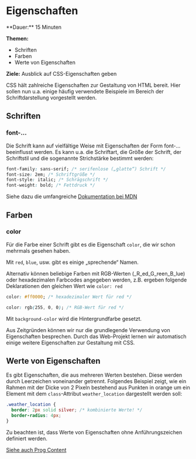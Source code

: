 
# Eigenschaften

<Callout>
  **Dauer:** 15 Minuten

  **Themen:**
  - Schriften
  - Farben
  - Werte von Eigenschaften

  **Ziele:** Ausblick auf CSS-Eigenschaften geben
</Callout>

CSS hält zahlreiche Eigenschaften zur Gestaltung von HTML 
bereit. Hier sollen nun u.a. einige häufig verwendete 
Beispiele im Bereich der Schriftdarstellung vorgestellt 
werden.

## Schriften

### font-...

Die Schrift kann auf vielfältige Weise mit Eigenschaften der 
Form font-... beeinflusst werden. Es kann u.a. die 
Schriftart, die Größe der Schrift, der Schriftstil und die 
sogenannte Strichstärke bestimmt werden:

```css
font-family: sans-serif; /* serifenlose („glatte“) Schrift */
font-size: 2em; /* Schriftgröße */
font-style: italic; /* Schrägschrift */
font-weight: bold; /* Fettdruck */
```

Siehe dazu die umfangreiche [Dokumentation bei MDN](https://developer.mozilla.org/en-US/docs/Web/CSS/font)

## Farben

### color

Für die Farbe einer Schrift gibt es die Eigenschaft
`color`, die wir schon mehrmals gesehen haben.

Mit `red`, `blue`, usw. gibt es einige „sprechende“
Namen.

Alternativ können beliebige Farben mit RGB-Werten 
(_R_ed_G_reen_B_lue) oder hexadezimalen Farbcodes angegeben 
werden, z.B. ergeben folgende Deklarationen den gleichen Wert 
wie `color: red`

```css
color: #ff0000; /* hexadezimaler Wert für red */
```

```css
color: rgb(255, 0, 0); /* RGB-Wert für red */
```

Mit `background-color` wird die Hintergrundfarbe gesetzt.

<Callout type="info">
Aus Zeitgründen können wir nur die grundlegende 
Verwendung von Eigenschaften besprechen. Durch das
Web-Projekt lernen wir automatisch einige weitere
Eigenschaften zur Gestaltung mit CSS.
</Callout>

## Werte von Eigenschaften

Es gibt Eigenschaften, die aus mehreren Werten bestehen.
Diese werden durch Leerzeichen voneinander getrennt.
Folgendes Beispiel zeigt, wie ein Rahmen mit der Dicke
von 2 Pixeln bestehend aus Punkten in orange um ein 
Element mit dem `class`-Attribut `weather_location`
dargestellt werden soll:

```css
.weather_location {
  border: 2px solid silver; /* kombinierte Werte! */
  border-radius: 4px;
}
```

Zu beachten ist, dass Werte von Eigenschaften ohne 
Anführungszeichen definiert werden.

[Siehe auch Prog Content](https://www.progcontent.com/css-kompakt/eigenschaften)